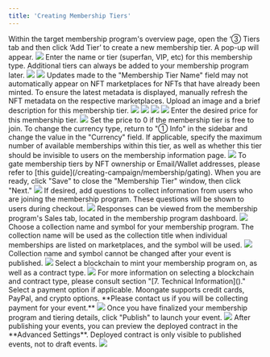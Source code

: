 ```yaml
---
title: 'Creating Membership Tiers'
---
```

<Steps>
    <Step title="Add a new membership tier">
        Within the target membership program's overview page, open the ‘③ Tiers tab and then click ‘Add Tier’ to create a new membership tier. A pop-up will appear.
        <img src="/images/creating-campaign/membership/creating tier/create tier flow.gif"/>
    </Step>
    <Step title="Add membership tier name/type">
        Enter the name or tier (superfan, VIP, etc) for this membership type. Additional tiers can always be added to your membership program later.
        <img src="/images/creating-campaign/membership/creating tier/Add Tier Name.png"/>
        <Frame caption="Where customers will see the different tiers within the membership program">
            <img src="/images/creating-campaign/membership/creating tier/Tier Location.png"/>
        </Frame>
        <Warning>
            Updates made to the "Membership Tier Name" field may not automatically appear on NFT marketplaces for NFTs that have already been minted. To ensure the latest metadata is displayed, manually refresh the NFT metadata on the respective marketplaces.
        </Warning>
    </Step>
    <Step title="Add membership tier image and description">
        Upload an image and a brief description for this membership tier.
        <img src="/images/creating-campaign/membership/creating tier/Add Tier Img and Desc.png"/>
        <Tabs>
            <Tab title="Membership Tier Description">
                <Frame caption="Where customers will see the membership tier description during checkout">
                    <img src="/images/creating-campaign/membership/creating tier/Tier Desc Location.webp"/>
                </Frame>
            </Tab>
            <Tab title="Membership Tier Image">
                <Frame caption="Where customers will see the membership tier image during checkout">
                    <img src="/images/creating-campaign/membership/creating tier/Tier Img Checkout Location.png"/>
                </Frame>
                <Frame caption="Where customers will see the membership tier image in their ticket confirmation email">
                    <img src="/images/creating-campaign/membership/creating tier/Tier Img Email Location.png"/>
                </Frame>
            </Tab>
        </Tabs>
    </Step>
    <Step title="Specify membership tier price">
        Enter the desired price for this membership tier.
            <img src="/images/creating-campaign/membership/creating tier/Add Tix Price.png"/>
        <Tip>
            Set the price to 0 if the membership tier is free to join.
        </Tip>
        <Tip>
            To change the currency type, return to "① Info" in the sidebar and change the value in the "Currency" field.
        </Tip>
    </Step>
    <Step title="Specify advanced options (optional)">
        If applicable, specify the maximum number of available memberships within this tier, as well as whether this tier should be invisible to users on the membership information page.
        <img src="/images/creating-campaign/membership/creating tier/Advance Toggle.png"/>
        <Info>
            To gate membership tiers by NFT ownership or Email/Wallet addresses, please refer to [this guide](/creating-campaign/membership/gating).
        </Info>
        When you are ready, click "Save" to close the "Membership Tier" window, then click "Next."
    </Step>
    <Step title="Add questions (optional)">
        <img src="/images/creating-campaign/membership/creating tier/Add Qs.gif"/>
        If desired, add questions to collect information from users who are joining the membership program. These questions will be shown to users during checkout.
        <img src="/images/creating-campaign/membership/creating tier/Qs.png"/>
        Responses can be viewed from the membership program's Sales tab, located in the membership program dashboard.
        <img src="/images/creating-campaign/membership/creating tier/Responses.gif"/>
    </Step>
    <Step title="Specify contract settings and payment options">
        Choose a collection name and symbol for your membership program. The collection name will be used as the collection title when individual memberships are listed on marketplaces, and the symbol will be used.
        <img src="/images/creating-campaign/membership/creating tier/Contract Settings Empty.png"/>
        <Warning>
            Collection name and symbol cannot be changed after your event is published.
        </Warning>
        <Frame caption="Where the collection name will appear on an external marketplace">
            <img src="/images/creating-campaign/membership/creating tier/Collection Name Location.webp"/>
        </Frame>
        Select a blockchain to mint your membership program on, as well as a contract type.
        <img src="/images/creating-campaign/membership/creating tier/Contract Settings Filled.png"/>
        <Info>
            For more information on selecting a blockchain and contract type, please consult section "[7. Technical Information]()."
        </Info>
        Select a payment option if applicable. Moongate supports credit cards, PayPal, and crypto options. **Please contact us if you will be collecting payment for your event.**
        <img src="/images/creating-campaign/membership/creating tier/Payment Options.png"/>    
    </Step>
    <Step title="Publish your event">
        Once you have finalized your membership program and tiering details, click "Publish" to launch your event.
        <img src="/images/creating-campaign/membership/creating tier/Publish Button.png"/>
    </Step>
    <Step title="Preview Deployed Contract">
        After publishing your events, you can preview the deployed contract in the **Advanced Settings**.
        <Warning>Deployed contract is only visible to published events, not to draft events.</Warning>
        <img src="/images/creating-campaign/membership/creating tier/deployed contract.png"/>
    </Step>
</Steps>